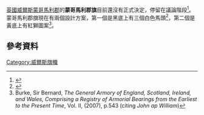 {{Infobox flag
| Name = 蒙哥馬利郡旗（選項1）
| Article = 
| Type = 
| Image = Montgomeryshire.png
| Nickname = 
| Morenicks = 
| Use = 
| Symbol = 
| Proportion = 3:5
| Adoption = 
| Design = 
| Designer = 
}}

{{Infobox flag
| Name = 蒙哥馬利郡旗（選項2）
| Article = 
| Type = 
| Image =Flag_of_Powys.svg
| Nickname = 
| Morenicks = 
| Use = 
| Symbol = 
| Proportion = 2:3
| Adoption = 
| Design =
| Designer = 
}}
[[英國|英國]][[威爾斯|威爾斯]][[蒙哥馬利郡|蒙哥馬利郡]]的'''蒙哥馬利郡旗'''目前還沒有正式決定，停留在議論階段<ref name="ABC">{{cite web|url=http://www.abcounties.co.uk/counties/county-flags/county-flag-proposals?showall=1|author=[[Association_of_British_Counties|Association of British Counties]]|title=County flag proposals|accessdate=5 September 2012}}{{dead link|date=十月 2017 |bot=InternetArchiveBot }}</ref>。蒙哥馬利郡旗現在有兩個設計方案，第一個是黑底上有三個白色馬頭<ref>{{cite web|url=http://www.civicheraldry.co.uk/wales_7496.html#montgomeryshire%20dc|title=Civic Heraldry of England and Wales 1974-1996|accessdate=2016-02-24|archive-date=2008-09-18|archive-url=https://web.archive.org/web/20080918230154/http://www.civicheraldry.co.uk/wales_7496.html#montgomeryshire%20dc|dead-url=no}}</ref>，第二個是黃底上有紅獅圖案<ref>Burke, Sir Bernard, ''The General Armory of England, Scotland, Ireland, and Wales, Comprising a Registry of Armorial Bearings from the Earliest to the Present Time'', Vol. II, (2007), p.543 (citing ''John ap William'')</ref>。
==參考資料==
{{reflist}}
[[Category:威爾斯旗幟|Category:威爾斯旗幟]]